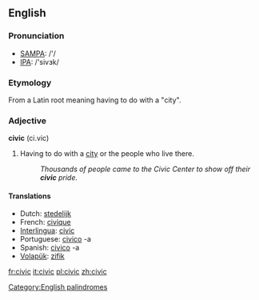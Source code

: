 ==English==
[[Category:English palindromes]]
===Pronunciation===
*[[w:SAMPA|SAMPA]]: /'/
*[[w:IPA|IPA]]: /'sivɜk/

===Etymology===
From a Latin root meaning having to do with a "city".

===Adjective===
'''civic''' (ci.vic)
# Having to do with a [[city]] or the people who live there.
#: ''Thousands of people came to the Civic Center to show off their '''civic''' pride.''

====Translations====
*Dutch: [[stedelijk]]
*French: [[civique]]
*[[Interlingua]]: [[civic]]
*Portuguese: [[civico]] -a
*Spanish: [[civico]] -a
*[[Volapük]]: [[zifik]]

[[fr:civic]]
[[it:civic]]
[[pl:civic]]
[[zh:civic]]